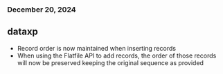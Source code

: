 ### December 20, 2024

## dataxp

- Record order is now maintained when inserting records
- When using the Flatfile API to add records, the order of those records will
  now be preserved keeping the original sequence as provided
